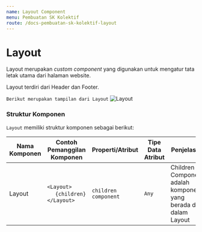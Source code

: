 ```yaml
---
name: Layout Component
menu: Pembuatan SK Kolektif
route: /docs-pembuatan-sk-kolektif-layout
---
```


# Layout

Layout merupakan *custom component* yang digunakan untuk mengatur tata letak utama dari halaman website.

Layout terdiri dari Header dan Footer.

```Berikut merupakan tampilan dari Layout```
![Layout](../../src/img/pembuatan-SK-Kolektif/Layout.jpeg)

### Struktur Komponen

`Layout` memiliki struktur komponen sebagai berikut:



| Nama Komponen | Contoh Pemanggilan <br/> Komponen                                             | Properti/Atribut     | Tipe Data <br/> Atribut | Penjelasan                                                                 |
| --------------| ------------------------------------------------------------------------------| -------------------- | ----------------------- | -------------------------------------------------------------------------- |
| Layout        | `<Layout>` <br/> &nbsp;&nbsp;&nbsp;&nbsp;&nbsp;`{children}` <br/> `</Layout>` | `children component` | `Any`                   | Children Component adalah <br/> komponen yang berada di dalam <br/> Layout |

